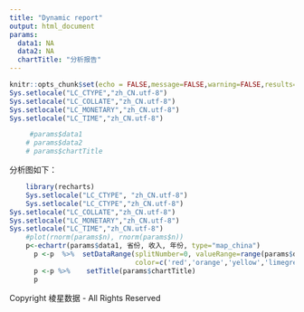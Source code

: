 ```yaml
---
title: "Dynamic report"
output: html_document
params:
  data1: NA
  data2: NA
  chartTitle: "分析报告"
---
```


```r
knitr::opts_chunk$set(echo = FALSE,message=FALSE,warning=FALSE,results='asis')
Sys.setlocale("LC_CTYPE","zh_CN.utf-8")
Sys.setlocale("LC_COLLATE","zh_CN.utf-8")
Sys.setlocale("LC_MONETARY","zh_CN.utf-8")
Sys.setlocale("LC_TIME","zh_CN.utf-8")
```

```r
     #params$data1
    # params$data2
    # params$chartTitle
```


分析图如下：


```r
    library(recharts)
    Sys.setlocale("LC_CTYPE", "zh_CN.utf-8")
    Sys.setlocale("LC_CTYPE","zh_CN.utf-8")
Sys.setlocale("LC_COLLATE","zh_CN.utf-8")
Sys.setlocale("LC_MONETARY","zh_CN.utf-8")
Sys.setlocale("LC_TIME","zh_CN.utf-8")
    #plot(rnorm(params$n), rnorm(params$n))
    p<-echartr(params$data1, 省份, 收入, 年份, type="map_china") 
      p <-p  %>%  setDataRange(splitNumber=0, valueRange=range(params$data2), 
                               color=c('red','orange','yellow','limegreen','green')) 
      p <-p %>%    setTitle(params$chartTitle)
      p
```


Copyright 棱星数据 - All Rights Reserved